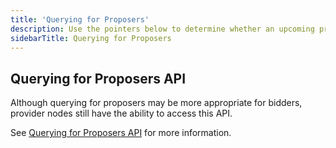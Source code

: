 ```yaml
---
title: 'Querying for Proposers'
description: Use the pointers below to determine whether an upcoming proposer has opted in to mev-commit or not.
sidebarTitle: Querying for Proposers
---
```


## Querying for Proposers API

Although querying for proposers may be more appropriate for bidders, provider nodes still have the ability to access this API.

See [Querying for Proposers API](/v1.1.0/get-started/bidders/bidder-node-commands#querying-for-proposers-api) for more information.
